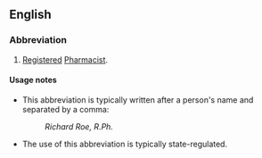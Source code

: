 ==English==

===Abbreviation===
{{rfc-header|Abbreviation}}
{{en-abbr}}

# {{label|en|US}} [[registered|Registered]] [[pharmacist|Pharmacist]].

====Usage notes====
* This abbreviation is typically written after a person's name and separated by a comma:
*: ''Richard Roe, R.Ph.''
* The use of this abbreviation is typically state-regulated.
